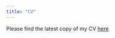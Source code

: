 ```yaml
---
title: "CV"
---
```


Please find the latest copy of my CV [here](https://www.dropbox.com/s/njueet85pn8e36k/CV_Joshua_Fawcett_Weiner.pdf?dl=0)
